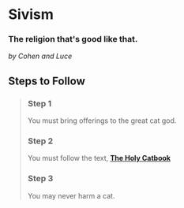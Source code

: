 # Sivism

### The religion that's good like that.

_by Cohen and Luce_

## Steps to Follow

> ### Step 1
>
> You must bring offerings to the great cat god.
>
> ### Step 2
>
> You must follow the text, [**The Holy Catbook**](myLib/README.md)
>
> ### Step 3
>
> You may never harm a cat.